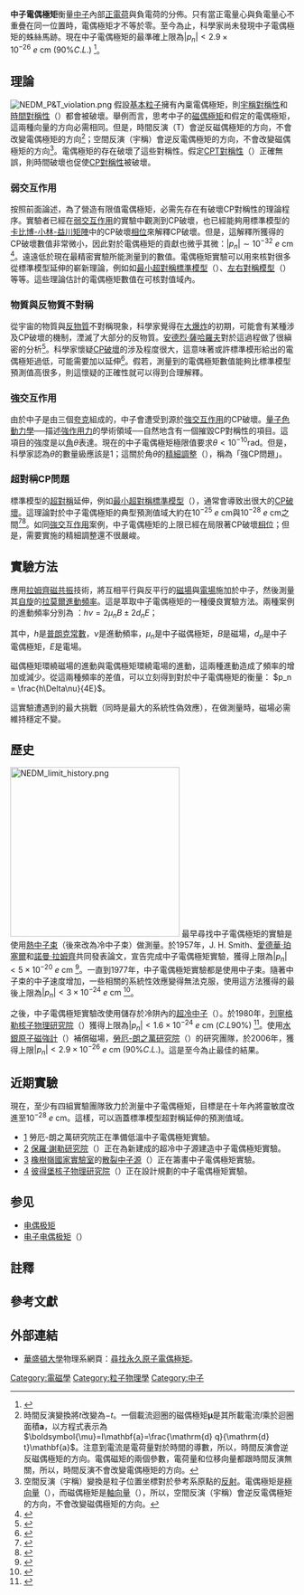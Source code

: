 {{NoteTA|G1=物理學}}
'''中子電偶極矩'''衡量[[中子|中子]]內部[[電荷|正電荷]]與負電荷的分佈。只有當正電量心與負電量心不重疊在同一位置時，電偶極矩才不等於零。至今為止，科學家尚未發現中子電偶極矩的蛛絲馬跡。現在中子電偶極矩的最準確上限為<math>|p_n| < 2.9\times 10^{ - 26}\ e\ \mathrm{cm}\ (90\%C.L.)</math> <ref>{{cite journal
 | last = Baker | first = C. A. | coauthors = et al.
 | date = 2006
 | title =  Improved Experimental Limit on the Electric Dipole Moment of the Neutron
 | journal = [[Physical_Review_Letters|Physical Review Letters]]
 | volume = 97 | pages = 131801
 | doi = 10.1103/PhysRevLett.97.131801
}}</ref>。

==理論==
[[Image:NEDM_P&T_violation.png|thumb]]
{{main|CP破壞}}
假設[[基本粒子|基本粒子]]擁有內稟電偶極矩，則[[宇稱對稱性|宇稱對稱性]]和[[時間對稱性|時間對稱性]]（{{lang|en|time symmetry}}）都會被破壞。舉例而言，思考中子的[[磁偶極矩|磁偶極矩]]和假定的電偶極矩，這兩種向量的方向必需相同。但是，時間反演（T）會逆反磁偶極矩的方向，不會改變電偶極矩的方向<ref group="註">時間反演變換將<math>t</math>改變為<math> - t</math>。一個載流迴圈的磁偶極矩<math>\boldsymbol{\mu}</math>是其所載電流<math>I</math>乘於迴圈面積<math>\mathbf{a}</math>，以方程式表示為<math>\boldsymbol{\mu}=I\mathbf{a}=\frac{\mathrm{d} q}{\mathrm{d} t}\mathbf{a}</math>。注意到電流是電荷量對於時間的導數，所以，時間反演會逆反磁偶極矩的方向。電偶磁矩的兩個參數，電荷量和位移向量都跟時間反演無關，所以，時間反演不會改變電偶極矩的方向。</ref>；空間反演（宇稱）會逆反電偶極矩的方向，不會改變磁偶極矩的方向<ref group="註">空間反演（宇稱）變換是粒子位置坐標對於參考系原點的[[反射|反射]]。電偶極矩是[[極向量|極向量]]（{{lang|en|polar vector}}），而磁偶極矩是[[軸向量|軸向量]]（{{lang|en|axial vector}}），所以，空間反演（宇稱）會逆反電偶極矩的方向，不會改變磁偶極矩的方向。</ref>。電偶極矩的存在破壞了這些對稱性。假定[[CPT對稱性|CPT對稱性]]（{{lang|en|CPT symmetry}}）正確無誤，則時間破壞也促使[[CP對稱性|CP對稱性]]被破壞。

===弱交互作用===
按照前面論述，為了營造有限值電偶極矩，必需先存在有破壞CP對稱性的理論程序。實驗者已經在[[弱交互作用|弱交互作用]]的實驗中觀測到CP破壞，也已經能夠用標準模型的[[卡比博-小林-益川矩陣|卡比博-小林-益川矩陣]]中的CP破壞[[相位|相位]]來解釋CP破壞。但是，這解釋所獲得的CP破壞數值非常微小，因此對於電偶極矩的貢獻也微乎其微：<math> |p_n| \sim 10^{-32} \ e\ \mathrm{cm} </math> <ref>
{{cite arxiv
 | last = Dar | first = S.
 | year = 2000
 | title =  The Neutron EDM in the SM : A Review
 | class = hep-ph | eprint = hep-ph/0008248
}}</ref>。遠遠低於現在最精密實驗所能測量到的數值。電偶極矩實驗可以用來核對很多從標準模型延伸的嶄新理論，例如如[[最小超對稱標準模型|最小超對稱標準模型]]（{{lang|en|minimal supersymmetric standard model}}）、[[左右對稱模型|左右對稱模型]]（{{lang|en|left-right symmetric model}}）等等。這些理論估計的電偶極矩數值在可核對值域內。

===物質與反物質不對稱===
{{main|重子產生過程}}
{{unsolved|物理學|為什麼宇宙中的物質比反物質多很多？}}
從宇宙的物質與[[反物質|反物質]]不對稱現象，科學家覺得在[[大爆炸|大爆炸]]的初期，可能會有某種涉及CP破壞的機制，湮滅了大部分的反物質。[[安德烈·薩哈羅夫|安德烈·薩哈羅夫]]對於這過程做了很縝密的分析<ref>{{Citation
  | last = 薩哈羅夫
  | first = 安德烈
  | author-link = 安德烈·薩哈羅夫
  | title = Violation of CP invariance, C asymmetry, and baryon asymmetry of the universe
  | journal = JETP Letters
  | volume = 5
  | issue = 1
  | pages = pp.24-27
  | year = 1967
  | url = http://www.jetpletters.ac.ru/ps/1643/article_25089.shtml
  | accessdate = 2011-02-15
  | archive-date = 2019-07-21
  | archive-url = https://web.archive.org/web/20190721042528/http://www.jetpletters.ac.ru/ps/1643/article_25089.shtml
  | dead-url = no
  }}</ref>。科學家懷疑[[CP破壞|CP破壞]]的涉及程度很大，這意味著或許標準模形給出的電偶極矩過低，可能需要加以延伸<ref>{{Citation
  | last = Bigi
  | first = I. I.
  | last2 = Sanda
  | first2 = Ichiro
  | title = CP violation
  | publisher = Cambridge University Press
  | year = 2000
  | edition = illustrated
  | pages =pp. 355ff
  | isbn = 9780521443494}}
</ref>。假若，測量到的電偶極矩數值能夠比標準模型預測值高很多，則這懷疑的正確性就可以得到合理解釋。

===強交互作用===
{{unsolved|物理學|為甚麼強核作用力具有CP不變性？}}
由於中子是由三個[[夸克|夸克]]組成的，中子會遭受到源於[[強交互作用|強交互作用]]的CP破壞。[[量子色動力學|量子色動力學]]──描述[[強作用力|強作用力]]的學術領域──自然地含有一個摧毀CP對稱性的項目。這項目的強度是以[[角|角]]<math>\theta</math>表達。現在的中子電偶極矩極限值要求<math>\theta<10^{-10}\mathrm{rad}</math>。但是，科學家認為<math>\theta</math>的數量級應該是1；這關於角<math>\theta</math>的[[精細調整|精細調整]]（{{lang|en|fine-tuning}}），稱為「強CP問題」。

===超對稱CP問題===
標準模型的[[超對稱|超對稱]]延伸，例如[[最小超對稱標準模型|最小超對稱標準模型]]（{{lang|en|minimal supersymmetric standard model}}），通常會導致出很大的[[CP破壞|CP破壞]]。這理論對於中子電偶極矩的典型預測值域大約在<math>10^{ - 25}\ e\ \mathrm{cm}</math>與<math>10^{ - 28}\ e\ \mathrm{cm}</math>之間<ref>{{citation
 | last = Abel | first = S. | last2 = Khalil
 | last3 = Lebedev
 | year = 2001
 | title =  EDM constraints in supersymmetric theories
 | journal = Nuclear Physics B
 | volume = 606 | pages = 151
 | doi = 10.1016/S0550-3213(01)00233-4 | first2 = S. | first3 = O.
}}</ref><ref>
{{cite journal
 | last = Pospelov | first = M. | last2 = Ritz
 | year = 2005
 | title =  Electric dipole moments as probes of new physics
 | journal = Annals of Physics
 | volume = 318 | pages = 119
 | doi = 10.1016/j.aop.2005.04.002 | first2 = A.
}}
</ref>。如同[[強交互作用|強交互作用]]案例，中子電偶極矩的上限已經在局限著CP破壞[[相位|相位]]；但是，需要實施的精細調整還不很嚴峻。

==實驗方法==
應用[[磁共振|拉姆齊磁共振]]技術，將互相平行與反平行的[[磁場|磁場]]與[[電場|電場]]施加於中子，然後測量其[[自旋|自旋]]的[[拉莫爾進動|拉莫爾進動]][[頻率|頻率]]。這是萃取中子電偶極矩的一種優良實驗方法。兩種案例的進動頻率分別為
：<math> h\nu = 2\mu_n B \pm 2d_n E </math>；

其中，<math>h</math>是[[普朗克常數|普朗克常數]]，<math>\nu</math>是進動頻率，<math>\mu_n</math>是中子磁偶極矩，<math>B</math>是磁場，<math>d_n</math>是中子電偶極矩，<math>E</math>是電場。

磁偶極矩環繞磁場的進動與電偶極矩環繞電場的進動，這兩種進動造成了頻率的增加或減少。從這兩種頻率的差值，可以立刻得到對於中子電偶極矩的衡量：
<math> p_n = \frac{h\Delta\nu}{4E} </math>。

這實驗遭遇到的最大挑戰（同時是最大的系統性偽效應），在做測量時，磁場必需維持穩定不變。

==歷史==
[[Image:NEDM_limit_history.png|300px]]
最早尋找中子電偶極矩的實驗是使用[[中子溫度|熱中子束]]（後來改為冷中子束）做測量。於1957年，J. H. Smith、[[愛德華·珀塞爾|愛德華·珀塞爾]]和[[諾曼·拉姆齊|諾曼·拉姆齊]]共同發表論文，宣告完成中子電偶極矩實驗，獲得上限為<math>|p_n| < 5\times 10^{ - 20}\ e\ \mathrm{cm}</math> <ref>{{cite journal
 | last = Smith | first = J. H. | last2 = Purcell | first2 = E. M.
 | last3 = Ramsey | first3 = N. F.
 | year = 1957
 | title =  Experimental Limit to the Electric Dipole Moment of the Neutron
 | journal = Physical Review
 | volume = 108 | pages = 120
 | doi = 10.1103/PhysRev.108.120
}}</ref>。一直到1977年，中子電偶極矩實驗都是使用中子束。隨著中子束的中子速度增加，一些相關的系統性效應變得無法克服，使用這方法獲得的最後上限為<math>|p_n| < 3\times 10^{ - 24}\ e\ \mathrm{cm}</math> <ref>
{{cite journal
 | last = Dress | first = W. B. | coauthors = et al.
 | date = 1977
 | title = Search for an electric dipole moment of the neutron
 | journal = [[Physical_Review_D|Physical Review D]]
 | volume = 15 | pages = 9
 | doi = 10.1103/PhysRevD.15.9
}}</ref>。

之後，中子電偶極矩實驗改使用儲存於冷阱內的[[超冷中子|超冷中子]]（{{lang|en|ultracold neutron}}）。於1980年，[[列寧格勒核子物理研究院|列寧格勒核子物理研究院]]（{{lang|en|Leningrad Nuclear Physics Institute}}）獲得上限為<math>|p_n| < 1.6\times 10^{ - 24}\ e\ \mathrm{cm}\ (C.L 90\%)</math> <ref>{{cite journal
 | last = Altarev | first = I. S. | coauthors = et al.
 | year = 1980
 | title = A search for the electric dipole moment of the neutron using ultracold neutrons
 | journal = Nuclear Physics A
 | volume = 341 | pages = 269
 | doi = 10.1016/0375-9474(80)90313-9
}}</ref>。使用[[水銀原子磁強計|水銀原子磁強計]]（{{lang|en|atomic mercury magnetometer}}）補償磁場，[[勞厄-朗之萬研究院|勞厄-朗之萬研究院]]（{{lang|en|Institut Laue-Langevin}}）的研究團隊，於2006年，獲得上限<math>|p_n| < 2.9\times 10^{ - 26}\ e\ \mathrm{cm}\ (90\%C.L.)</math>。這是至今為止最佳的結果。

==近期實驗==
現在，至少有四組實驗團隊致力於測量中子電偶極矩，目標是在十年內將靈敏度改進至<math>10^{ - 28}\ e\ \mathrm{cm}</math>。這樣，可以涵蓋標準模型超對稱延伸的預測值域。
* [https://web.archive.org/web/20120216171059/http://hepwww.rl.ac.uk/EDM/index_files/CryoEDM.htm] 勞厄-朗之萬研究院正在準備低溫中子電偶極矩實驗。
* [http://nedm.web.psi.ch/]{{Wayback|url=http://nedm.web.psi.ch/ |date=20150925151115 }} [[保羅·謝勒研究院|保羅·謝勒研究院]]（{{lang|en|Paul Scherrer Institute}}）正在為新建成的超冷中子源建造中子電偶極矩實驗。
* [https://web.archive.org/web/20110210021529/http://p25ext.lanl.gov/edm/edm.html] [[橡樹嶺國家實驗室|橡樹嶺國家實驗室]]的[[散裂中子源|散裂中子源]]（{{lang|en|Spallation Neutron Source}}）正在籌畫中子電偶極矩實驗。
* [http://nrd.pnpi.spb.ru/LabSereb/neutronedm.htm]{{Wayback|url=http://nrd.pnpi.spb.ru/LabSereb/neutronedm.htm |date=20110823110347 }} [[彼得堡核子物理研究院|彼得堡核子物理研究院]]（{{lang|en|Petersburg Nuclear Physics Institute}}）正在設計規劃的中子電偶極矩實驗。

==参见==
*[[电偶极矩|电偶极矩]]
*[[电子电偶极矩|电子电偶极矩]]（{{lang|en|electron electric dipole moment}}）

==註釋==
{{Reflist|group="註"|2}}

==參考文獻==
{{reflist|2}}

==外部連結==
*[[華盛頓大學|華盛頓大學]]物理系網頁：[https://web.archive.org/web/20101217024700/http://www.phys.washington.edu/users/fortson/intro.html 尋找永久原子電偶極矩]。

{{DEFAULTSORT:Z}}
[[Category:電磁學|Category:電磁學]]
[[Category:粒子物理學|Category:粒子物理學]]
[[Category:中子|Category:中子]]